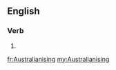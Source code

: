 ==English==

===Verb===
{{head|en}}

# {{present participle of|Australianise}}

[[fr:Australianising]]
[[my:Australianising]]